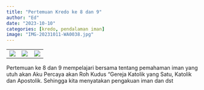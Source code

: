 ```yaml
---
title: "Pertemuan Kredo ke 8 dan 9"
author: "Ed"
date: "2023-10-10"
categories: [kredo, pendalaman iman]
image: "IMG-20231011-WA0038.jpg"
---
```


|                                                |                                                |                                                |
|------------------------|------------------------|------------------------|
| ![](/posts/kredo8dan9/IMG-20231010-WA0050.jpg) | ![](/posts/kredo8dan9/IMG-20231010-WA0051.jpg) | ![](/posts/kredo8dan9/IMG-20231010-WA0059.jpg) |

Pertemuan ke 8 dan 9 mempelajari bersama tentang pemahaman iman yang utuh akan Aku Percaya akan Roh Kudus "Gereja Katolik yang Satu, Katolik dan Apostolik. Sehingga kita menyatakan pengakuan iman dan dst
